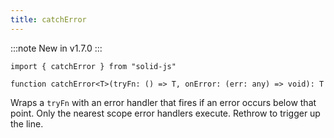 ```yaml
---
title: catchError
---
```


:::note
<span>New in v1.7.0</span>
:::

```tsx
import { catchError } from "solid-js"

function catchError<T>(tryFn: () => T, onError: (err: any) => void): T
```

Wraps a `tryFn` with an error handler that fires if an error occurs below that point.
Only the nearest scope error handlers execute.
Rethrow to trigger up the line.
